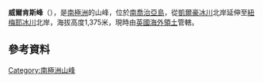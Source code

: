 {{Coord|54|12|S|36|57|W|display=title}}

'''威爾肯斯峰'''（{{lang-en|Wilckens Peaks}}），是[[南極洲|南極洲]]的山峰，位於[[南喬治亞島|南喬治亞島]]，從[[凱爾豪冰川|凱爾豪冰川]]北岸延伸至[[紐梅耶冰川|紐梅耶冰川]]北岸，海拔高度1,375米，現時由[[英國海外領土|英國海外領土]]管轄。

==參考資料==
{{usgs-gazetteer}}

{{Antarctica-geo-stub}}
[[Category:南極洲山峰|Category:南極洲山峰]]